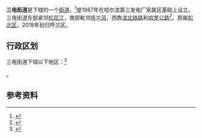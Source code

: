 {{中国乡级行政区|23/01/11/017/000
| 总面积 = 5.381平方千米
| 邮政编码 =150000
}}
'''三电街道'''是{{PRC admin/fullname|23/01/11/017/000|3}}下辖的一个[[街道|街道]]，<ref>{{PRC admin/ref sgc|{{PRC admin/parent|23/01/11/017/000}}}}</ref>是1987年在哈尔滨第三发电厂家属区基础上设立。三电街道东部紧邻[[松花江|松花江]]，南部毗邻[[呼兰河|呼兰河]]，西靠[[滨北铁路|滨北铁路]]和[[哈罗公路|哈罗公路]]<ref>{{Cite web |url=http://www.chinaquhua.cn/heilongjiang/ |title=三电街道 |accessdate=2011-08-10 |archive-date=2011-08-22 |archive-url=https://web.archive.org/web/20110822123644/http://www.chinaquhua.cn/heilongjiang/ |dead-url=yes }}</ref>。原属[[松北区|松北区]]，2018年划归呼兰区。
== 行政区划 ==

三电街道下辖以下地区：<ref>{{PRC admin/ref sgc|23/01/11/017/000}}</ref>

{{PRC admin/children|23/01/11/017/000}}。
== 参考资料 ==
{{reflist}}

{{PRC admin/navcat|23/01/11/017/000}}